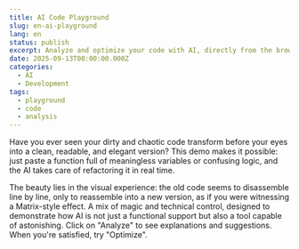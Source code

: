 ```yaml
---
title: AI Code Playground
slug: en-ai-playground
lang: en
status: publish
excerpt: Analyze and optimize your code with AI, directly from the browser.
date: 2025-09-13T00:00:00.000Z
categories:
  - AI
  - Development
tags:
  - playground
  - code
  - analysis
---
```



Have you ever seen your dirty and chaotic code transform before your eyes into a clean, readable, and elegant version?
This demo makes it possible: just paste a function full of meaningless variables or confusing logic, and the AI takes care of refactoring it in real time.

The beauty lies in the visual experience: the old code seems to disassemble line by line, only to reassemble into a new version, as if you were witnessing a Matrix-style effect.
A mix of magic and technical control, designed to demonstrate how AI is not just a functional support but also a tool capable of astonishing. Click on "Analyze" to see explanations and suggestions. When you're satisfied, try "Optimize".

<Analyzer />